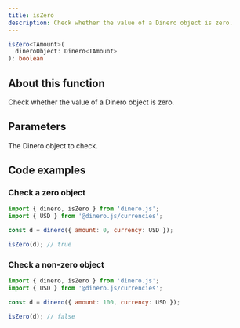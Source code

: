```yaml
---
title: isZero
description: Check whether the value of a Dinero object is zero.
---
```


<Signature>

```ts
isZero<TAmount>(
  dineroObject: Dinero<TAmount>
): boolean
```

</Signature>

## About this function

Check whether the value of a Dinero object is zero.

## Parameters

<Parameters>

<Parameter name="dineroObject" type="Dinero<TAmount>" required={true}>

The Dinero object to check.

</Parameter>

</Parameters>

## Code examples

### Check a zero object

```js
import { dinero, isZero } from 'dinero.js';
import { USD } from '@dinero.js/currencies';

const d = dinero({ amount: 0, currency: USD });

isZero(d); // true
```

### Check a non-zero object

```js
import { dinero, isZero } from 'dinero.js';
import { USD } from '@dinero.js/currencies';

const d = dinero({ amount: 100, currency: USD });

isZero(d); // false
```
